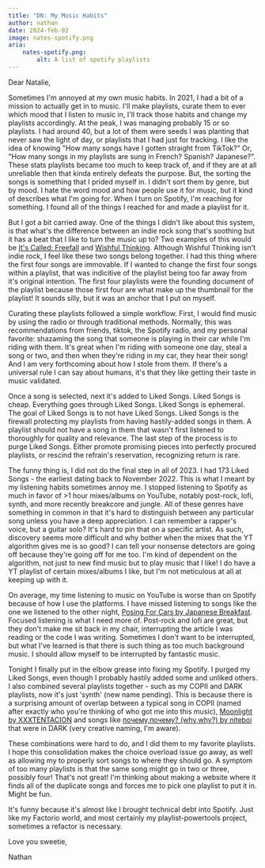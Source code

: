 ```yaml
---
title: "DN: My Music Habits"
author: nathan
date: 2024-feb-02
image: nates-spotify.png
aria:
    nates-spotify.png:
        alt: A list of spotify playlists
---
```


Dear Natalie,

Sometimes I'm annoyed at my own music habits. In 2021, I had a bit of a mission to actually get in to music. I'll make playlists,
curate them to ever which mood that I listen to music in, I'll track those habits and change my playlists accordingly. At the peak,
I was managing probably 15 or so playlists. I had around 40, but a lot of them were seeds I was planting that never saw the light of
day, or playlists that I had just for tracking. I like the idea of knowing "How many songs have I gotten straight from TikTok?" Or,
"How many songs in my playlists are sung in French? Spanish? Japanese?". These stats playlists became too much to keep track of, and
if they are at all unreliable then that kinda entirely defeats the purpose. But, the sorting the songs is something that I prided myself
in. I didn't sort them by genre, but by mood. I hate the word mood and how people use it for music, but it kind of describes what I'm going
for. When I turn on Spotify, I'm reaching for something. I found all of the things I reached for and made a playlist for it. 

But I got a bit carried away. One of the things I didn't like about this system, is that what's the difference between an indie rock song
that's soothing but it has a beat that I like to turn the music up to? Two examples of this would be [It's Called: Freefall](https://www.youtube.com/watch?v=U2WDdccgaDY)
and [Wishful Thinking](https://www.youtube.com/watch?v=dkGpXtUxEw0). Although Wishful Thinking isn't indie rock, I feel like these two
songs belong together. I had this thing where the first four songs are immovable. If I wanted to change the first four songs within a 
playlist, that was indicitive of the playlist being too far away from it's original intention. The first four playlists were the
founding document of the playlist because those first four are what make up the thumbnail for the playlist! It sounds silly, but it was
an anchor that I put on myself.

Curating these playlists followed a simple workflow. First, I would find music by using the radio or through traditional methods. Normally, this was 
recommendations from friends, tiktok, the Spotify radio, and my personal favorite: shazaming the song that someone is playing in their
car while I'm riding with them. It's great when I'm riding with someone one day, steal a song or two, and then when they're riding in
my car, they hear their song! And I am very forthcoming about how I stole from them. If there's a universal rule I can say about humans,
it's that they like getting their taste in music validated.

Once a song is selected, next it's added to Liked Songs. Liked Songs is cheap. Everything goes through Liked Songs. Liked Songs is
ephemeral. The goal of Liked Songs is to not have Liked Songs. Liked Songs is the firewall protecting my playlists from having
hastily-added songs in them. A playlist should not have a song in them that wasn't first listened to thoroughly for quality and relevance.
The last step of the process is to purge Liked Songs. Either promote promising pieces into perfectly procured playlists, or rescind the refrain's
reservation, recognizing return is rare.

The funny thing is, I did not do the final step in all of 2023. I had 173 Liked Songs - the earliest dating back to November 2022. This
is what I meant by my listening habits sometimes annoy me. I stopped listening to Spotify as much in favor of >1 hour mixes/albums on
YouTube, notably post-rock, lofi, synth, and more recently breakcore and jungle. All of these genres have something in common in that it's hard
to distinguish between any particular song unless you have a deep appreciation. I can remember a rapper's voice, but a guitar solo? It's
hard to pin that on a specific artist. As such, discovery seems more difficult and why bother when the mixes that the YT algorithm gives
me is so good? I can tell your nonsense detectors are going off because they're going off for me too. I'm kind of dependent on the algorithm,
not just to new find music but to play music that I like! I do have a YT playlist of certain mixes/albums I like, but I'm not meticulous at all
at keeping up with it.

On average, my time listening to music on YouTube is worse than on Spotify because of how I use the platforms. I have missed listening to songs
like the one we listened to the other night, [Posing For Cars by Japanese Breakfast](https://www.youtube.com/watch?v=NYRggL-EITY).
Focused listening is what I need more of. Post-rock and lofi are great, but they don't make me sit back
in my chair, interrupting the article I was reading or the code I was writing. Sometimes I don't want to be interrupted,
but what I've learned is that there is such thing as too much background music. I should allow myself to be interrupted by fantastic music.

Tonight I finally put in the elbow grease into fixing my Spotify. I purged my Liked Songs, even though I probably hastily added
some and unliked others. I also combined several playlists together - such as my COPII and DARK playlists, now it's just 'synth' (new name pending). This
is because there is a surprising amount of overlap between a typical song in COPII (named after exactly who you're thinking of who got me into this music), 
[Moonlight by XXXTENTACION](https://www.youtube.com/watch?v=GX8Hg6kWQYI) and songs like [почему,почему? (why,why?) by niteboi](https://www.youtube.com/watch?v=-rRW5R755l0) 
that were in DARK (very creative naming, I'm aware). 

These combinations were hard to do, and I did them to my favorite playlists. I hope this consolidation makes the choice overload issue go away,
as well as allowing my to properly sort songs to where they should go. A symptom of too many playlists is that the same song might go in two or three, possibly
four! That's not great! I'm thinking about making a website where it finds all of the duplicate songs and forces me to pick one playlist to put it in. Might be fun.

It's funny because it's almost like I brought technical debt into Spotify. Just like my Factorio world, and most certainly my playlist-powertools project,
sometimes a refactor is necessary. 

Love you sweetie,

Nathan